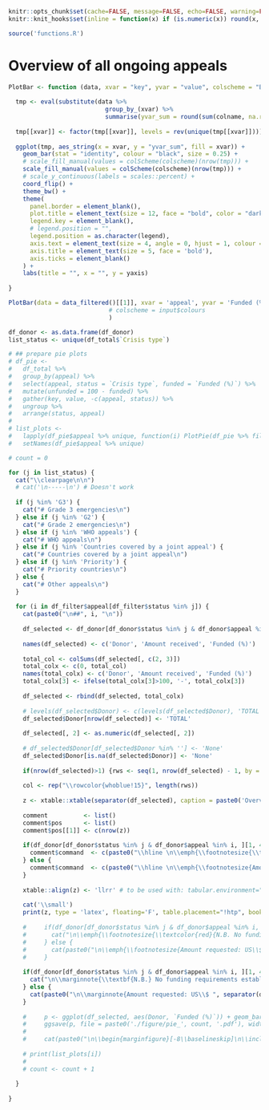 ```r
knitr::opts_chunk$set(cache=FALSE, message=FALSE, echo=FALSE, warning=FALSE, results='asis')
knitr::knit_hooks$set(inline = function(x) if (is.numeric(x)) round(x, 1) )

source('functions.R')
```

# Overview of all ongoing appeals

\begin{fullwidth}
\makeatletter\setlength\hsize{\@tufte@fullwidth}\setlength\linewidth{\@tufte@fullwidth}\let\caption\@tufte@orig@caption\makeatother
\footnotesize
```r
df_total <- data_filtered()[[1]]
df_donor <- data_filtered()[[2]]
df_filter <- list_df()[[3]]

if(nrow(df_total)>1) {rws <- seq(1, nrow(df_total) - 1, by = 2)}

col <- rep("\\rowcolor{whoblue!15}", length(rws))

z <- xtable::xtable(separator(df_total), caption = 'Overview of amounts donated/firmly pledged as a percentage of total requested, by appeal', digits = 0, label = "tab_overview")

xtable::align(z) <- 'lllrrr'

#print(z, type = 'latex', booktabs = T, caption.placement = "top", add.to.row = list(pos = as.list(rws), command = col), include.rownames=F, scalebox=1, comment=F)
print(z, type = 'latex', booktabs = T, caption.placement = "top", add.to.row = list(pos = as.list(rws), command = col), include.rownames=F, comment=F, tabular.environment ='longtable', floating = FALSE)
```
\end{fullwidth}

```r

PlotBar <- function (data, xvar = "key", yvar = "value", colscheme = "Blues",  yaxis = "", legend = "") {
  
  tmp <- eval(substitute(data %>% 
                           group_by_(xvar) %>% 
                           summarise(yvar_sum = round(sum(colname, na.rm = T))), list(colname = as.symbol(yvar))))
  
  tmp[[xvar]] <- factor(tmp[[xvar]], levels = rev(unique(tmp[[xvar]])))
  
  ggplot(tmp, aes_string(x = xvar, y = "yvar_sum", fill = xvar)) + 
    geom_bar(stat = "identity", colour = "black", size = 0.25) + 
    # scale_fill_manual(values = colScheme(colscheme)(nrow(tmp))) + 
    scale_fill_manual(values = colScheme(colscheme)(nrow(tmp))) +
    # scale_y_continuous(labels = scales::percent) +
    coord_flip() + 
    theme_bw() +
    theme(
      panel.border = element_blank(), 
      plot.title = element_text(size = 12, face = "bold", color = "darkblue"), 
      legend.key = element_blank(), 
      # legend.position = "", 
      legend.position = as.character(legend), 
      axis.text = element_text(size = 4, angle = 0, hjust = 1, colour = "black"), 
      axis.title = element_text(size = 5, face = 'bold'),
      axis.ticks = element_blank()
    ) + 
    labs(title = "", x = "", y = yaxis)
  
}

PlotBar(data = data_filtered()[[1]], xvar = 'appeal', yvar = 'Funded (%)', yaxis = 'Funded (%)' 
                            # colscheme = input$colours
                            )

```

```r
df_donor <- as.data.frame(df_donor)
list_status <- unique(df_total$`Crisis type`)

# ## prepare pie plots
# df_pie <- 
#   df_total %>% 
#   group_by(appeal) %>% 
#   select(appeal, status = `Crisis type`, funded = `Funded (%)`) %>% 
#   mutate(unfunded = 100 - funded) %>% 
#   gather(key, value, -c(appeal, status)) %>% 
#   ungroup %>% 
#   arrange(status, appeal)
# 
# list_plots <- 
#   lapply(df_pie$appeal %>% unique, function(i) PlotPie(df_pie %>% filter(appeal %in% i), colscheme = 'RdYlBu')) %>% 
#   setNames(df_pie$appeal %>% unique)

# count = 0

for (j in list_status) {
  cat("\\clearpage\n\n")
  # cat('\n-----\n') # Doesn't work
  
  if (j %in% 'G3') {
    cat("# Grade 3 emergencies\n")
  } else if (j %in% 'G2') {
    cat("# Grade 2 emergencies\n")
  } else if (j %in% 'WHO appeals') {
    cat("# WHO appeals\n")
  } else if (j %in% 'Countries covered by a joint appeal') {
    cat("# Countries covered by a joint appeal\n")
  } else if (j %in% 'Priority') {
    cat("# Priority countries\n")
  } else {
    cat("# Other appeals\n")
  }
  
  for (i in df_filter$appeal[df_filter$status %in% j]) {
    cat(paste0("\n##", i, "\n"))
    
    df_selected <- df_donor[df_donor$status %in% j & df_donor$appeal %in% i, ][, c(3, 5, 6)]
    
    names(df_selected) <- c('Donor', 'Amount received', 'Funded (%)')
    
    total_col <- colSums(df_selected[, c(2, 3)])
    total_colx <- c(0, total_col)
    names(total_colx) <- c('Donor', 'Amount received', 'Funded (%)')
    total_colx[3] <- ifelse(total_colx[3]>100, '-', total_colx[3])
    
    df_selected <- rbind(df_selected, total_colx)
    
    # levels(df_selected$Donor) <- c(levels(df_selected$Donor), 'TOTAL', 'None')
    df_selected$Donor[nrow(df_selected)] <- 'TOTAL'
    
    df_selected[, 2] <- as.numeric(df_selected[, 2])
    
    # df_selected$Donor[df_selected$Donor %in% ''] <- 'None'
    df_selected$Donor[is.na(df_selected$Donor)] <- 'None'
    
    if(nrow(df_selected)>1) {rws <- seq(1, nrow(df_selected) - 1, by = 2)}
    
    col <- rep("\\rowcolor{whoblue!15}", length(rws))
    
    z <- xtable::xtable(separator(df_selected), caption = paste0('Overview of amounts donated/firmly pledged as a percentage of total requested: ', i), digits = 0, label = paste0('tab_', i))
    
    comment          <- list()
    comment$pos      <- list()
    comment$pos[[1]] <- c(nrow(z))
    
    if(df_donor[df_donor$status %in% j & df_donor$appeal %in% i, ][1, 4] %in% 0) {
      comment$command  <- c(paste0("\\hline \n\\emph{\\footnotesize{\\textcolor{red}{N.B. No funding requirements established against this appeal.}}}\n"))
    } else {
      comment$command  <- c(paste0("\\hline \n\\emph{\\footnotesize{Amount requested: US\\$ ", separator(df_donor[df_donor$status %in% j & df_donor$appeal %in% i, ][1, 4]),"}}\n"))
    }
    
    xtable::align(z) <- 'llrr' # to be used with: tabular.environment="tabularx"
    
    cat('\\small')
    print(z, type = 'latex', floating='F', table.placement="!htp", booktabs = T, caption.placement = "top", include.rownames=FALSE, latex.environments="center", add.to.row = list(pos = as.list(rws), command = col), comment = F)
    
    #     if(df_donor[df_donor$status %in% j & df_donor$appeal %in% i, ][1, 4] %in% 0) {
    #       cat("\n\\emph{\\footnotesize{\\textcolor{red}{N.B. No funding requirements established against this appeal}}}\n")
    #     } else {
    #       cat(paste0("\n\\emph{\\footnotesize{Amount requested: US\\$ ", separator(df_donor[df_donor$status == j & df_donor$appeal == i, ][1, 4]),"}}\n"))
    #     }
    
    if(df_donor[df_donor$status %in% j & df_donor$appeal %in% i, ][1, 4] %in% 0) {
      cat("\n\\marginnote{\\textbf{N.B.} No funding requirements established against this appeal}\n")
    } else {
      cat(paste0("\n\\marginnote{Amount requested: US\\$ ", separator(df_donor[df_donor$status == j & df_donor$appeal == i, ][1, 4]),"}\n"))
    }
    
    #     p <- ggplot(df_selected, aes(Donor, `Funded (%)`)) + geom_bar(stat = 'identity')
    #     ggsave(p, file = paste0('./figure/pie_', count, '.pdf'), width = 2, height = 2)
    # 
    #     cat(paste0("\n\\begin{marginfigure}[-8\\baselineskip]\n\\includegraphics{figure/pie_", count, ".pdf}\\caption{Pie chart}\\end{marginfigure}\n"))
    
    # print(list_plots[i])
    # 
    # count <- count + 1
    
  }
  
}
```
